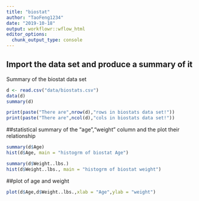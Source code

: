 ```yaml
---
title: "biostat"
author: "TaoFeng1234"
date: "2019-10-18"
output: workflowr::wflow_html
editor_options:
  chunk_output_type: console
---
```


## Import the data set and produce a summary of it

Summary of the biostat data set
```r
d <- read.csv("data/biostats.csv")
data(d)
summary(d)

print(paste("There are",nrow(d),"rows in biostats data set!"))
print(paste("There are",ncol(d),"cols in biostats data set!"))
```

##statistical summary of the "age","weight" column and the plot their relationship
```r
summary(d$Age)
hist(d$Age, main = "histogrm of biostat Age")
```

```r
summary(d$Weight..lbs.)
hist(d$Weight..lbs., main = "histogrm of biostat weight")
```

##plot of age and weight
```r
plot(d$Age,d$Weight..lbs.,xlab = "Age",ylab = "weight")
```
